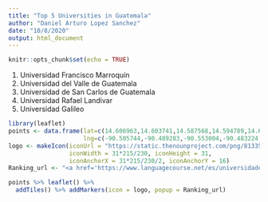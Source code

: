 ```yaml
---
title: "Top 5 Universities in Guatemala"
author: "Daniel Arturo Lopez Sanchez"
date: "10/8/2020"
output: html_document
---
```


```r
knitr::opts_chunk$set(echo = TRUE)
```
1. Universidad Francisco Marroquín
2. Universidad del Valle de Guatemala
3. Universidad de San Carlos de Guatemala
4. Universidad Rafael Landivar
5. Universidad Galileo
```r
library(leaflet)
points <- data.frame(lat=c(14.606963,14.603741,14.587568,14.594789,14.609392),
                     lng=c(-90.505744,-90.489283,-90.553004,-90.483224,-90.505779))
logo <- makeIcon(iconUrl = "https://static.thenounproject.com/png/81335-200.png",
                 iconWidth = 31*215/230, iconHeight = 31,
                 iconAnchorX = 31*215/230/2, iconAnchorY = 16)
Ranking_url <- "<a href='https://www.languagecourse.net/es/universidades--guatemala'> Ranking site </a>"

points %>% leaflet() %>%
  addTiles() %>% addMarkers(icon = logo, popup = Ranking_url)
```
